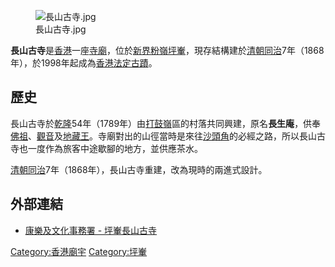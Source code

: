 {{Coord|22.529215|114.175613|source:GoogleMaps|display=title}}
[[File:長山古寺.jpg|thumb]] 

'''長山古寺'''是[[香港|香港]]一座[[寺廟|寺廟]]，位於[[新界|新界]][[粉嶺|粉嶺]][[坪輋|坪輋]]，現存結構建於[[清朝|清朝]][[同治|同治]]7年（1868年），於1998年起成為[[香港法定古蹟|香港法定古蹟]]。

==歷史==
長山古寺於[[乾隆|乾隆]]54年（1789年）由[[打鼓嶺_(北區)|打鼓嶺]]區的村落共同興建，原名'''長生庵'''，供奉[[佛祖|佛祖]]、[[觀音|觀音]]及[[地藏王|地藏王]]。寺廟對出的山徑當時是來往[[沙頭角|沙頭角]]的必經之路，所以長山古寺也一度作為旅客中途歇腳的地方，並供應茶水。

[[清朝|清朝]][[同治|同治]]7年（1868年），長山古寺重建，改為現時的兩進式設計。

==外部連結==
*[https://web.archive.org/web/20140419053508/http://www.lcsd.gov.hk/ce/Museum/Monument/b5/monuments_66.php 康樂及文化事務署 - 坪輋長山古寺]

{{香港法定古蹟}}

[[Category:香港廟宇|Category:香港廟宇]]
[[Category:坪輋|Category:坪輋]]